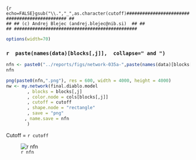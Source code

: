 ```{r echo=FALSE}gsub("\\.","_",as.character(cutoff)###############################################
##                                           ##
## (c) Andrej Blejec (andrej.blejec@nib.si)  ##
##                                           ##
###############################################
```
```r
options(width=70)
```
### `r  paste(names(data)[blocks[,j]],  collapse=" and ")`

```r
nfn <- paste0("../reports/figs/network-035a-",paste(names(data)[blocks[,j]], collapse="-"),"-",gsub("\\.","_",as.character(cutoff)))
nfn

```


```r
png(paste0(nfn,".png"), res = 600, width = 4000, height = 4000)
nw <- my.network(final.diablo.model
        , blocks = blocks[,j]
        , color.node = cols[blocks[,j]]
        , cutoff = cutoff
        , shape.node = "rectangle"
        , save = "png"
       , name.save = nfn
        )
```


Cutoff = `r cutoff`

![`r nfn`](`r paste0(nfn,".png")`)

